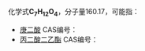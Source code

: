 {{DISPLAYTITLE:C<sub>7</sub>H<sub>12</sub>O<sub>4</sub>}}{{MolFormDisambigNav|C=7|H=12|O=4}}
化学式'''C<sub>7</sub>H<sub>12</sub>O<sub>4</sub>'''，分子量160.17，可能指：

* [[庚二酸|庚二酸]] CAS编号：{{CAS|111-16-0}}
* [[丙二酸二乙酯|丙二酸二乙酯]] CAS编号：{{CAS|105-53-3}}

{{MolFormDisambig}}
